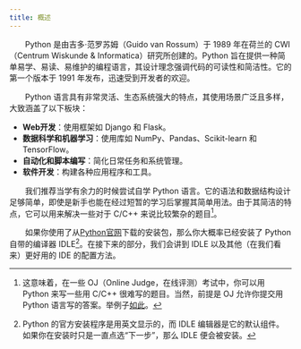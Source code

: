 ```yaml
---
title: 概述
---
```


&emsp;&emsp;Python 是由吉多·范罗苏姆（Guido van Rossum）于 1989 年在荷兰的 CWI（Centrum Wiskunde & Informatica）研究所创建的。Python 旨在提供一种简单易学、易读、易维护的编程语言，其设计理念强调代码的可读性和简洁性。它的第一个版本于 1991 年发布，迅速受到开发者的欢迎。

&emsp;&emsp;Python 语言具有非常灵活、生态系统强大的特点，其使用场景广泛且多样，大致涵盖了以下板块：

- **Web开发**：使用框架如 Django 和 Flask。
- **数据科学和机器学习**：使用库如 NumPy、Pandas、Scikit-learn 和 TensorFlow。
- **自动化和脚本编写**：简化日常任务和系统管理。
- **软件开发**：构建各种应用程序和工具。

&emsp;&emsp;我们推荐当学有余力的时候尝试自学 Python 语言。它的语法和数据结构设计足够简单，即使是新手也能在经过短暂的学习后掌握其简单用法。由于其简洁的特点，它可以用来解决一些对于 C/C++ 来说比较繁杂的题目[^1]。

&emsp;&emsp;如果你使用了从[Python官网](https://python.org)下载的安装包，那么你大概率已经安装了 Python 自带的编译器 IDLE[^2]。在接下来的部分，我们会讲到 IDLE 以及其他（在我们看来）更好用的 IDE 的配置方法。

[^1]: 这意味着，在一些 OJ（Online Judge，在线评测）考试中，你可以用 Python 来写一些用 C/C++ 很难写的题目。当然，前提是 OJ 允许你提交用 Python 语言写的答案。举例子[如此](/docs/environment/python/cheat)。

[^2]: Python 的官方安装程序是用英文显示的，而 IDLE 编辑器是它的默认组件。如果你在安装时只是一直点选“下一步”，那么 IDLE 便会被安装。
